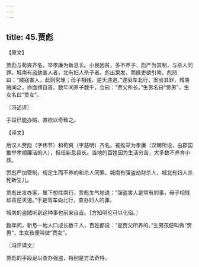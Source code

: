 ```yaml
---
---
---
```

title: 45.贾彪
---



【原文】

贾彪与荀爽齐名，举孝廉为新息长。小民因贫，多不养子，彪严为其制，与杀人同罪。城南有盗劫害人者，北有妇人杀子者。彪出案发，而掾吏欲引南。彪怒曰：“贼寇害人，此则常理；母子相残，逆天违道。”遂驱车北行，案验其罪，城南贼闻之，亦面缚自首。数年间养子数千，佥曰：“贾父所长。”生男名曰“贾男”，生女名曰“贾女”。

〖冯述评〗

手段已能办贼，直欲以奇致之。

【译文】

后汉人贾彪（字伟节）和荀爽（字慈明）齐名，被推举为孝廉（汉朝所设，由郡国推举孝顺廉洁的人），担任新息县长。当地的百姓因为生活穷苦，大多数不养育小孩。

贾彪严加管制，规定生而不养的和杀人同罪。城南有强盗劫财杀人，城北有妇人杀死新生儿。

贾彪出发办案，属下想往南行，贾彪生气地说：“强盗害人是常有的事，母子相残却背逆天道。”于是驾车向北行，查办妇人的罪。

城南的盗贼听到这种事也前来自首。［方知明伦可以化俗。］

数年间，新息一地人口成长数千人，百姓都说：“是贾父所养的。”生男孩便叫做“贾男”，生女孩便叫做“贾女”。

〖冯评译文〗

贾彪的手段足以查办强盗，特别是方法奇特。